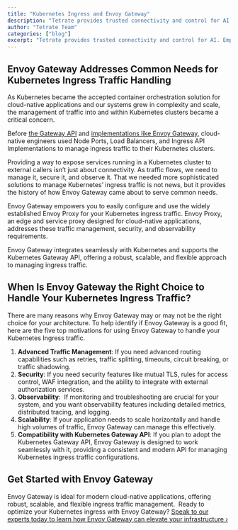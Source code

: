 ```yaml
---
title: "Kubernetes Ingress and Envoy Gateway"
description: "Tetrate provides trusted connectivity and control for AI. Empower developers while safeguarding the business. Built atop the proven Envoy proxy & Envoy AI Gateway."
author: "Tetrate Team"
categories: ["blog"]
excerpt: "Tetrate provides trusted connectivity and control for AI. Empower developers while safeguarding the business. Built atop the proven Envoy proxy & Envoy AI Gateway."
---
```


## [](#envoy-gateway-addresses-common-needs-for-kubernetes-ingress-traffic-handling)Envoy Gateway Addresses Common Needs for Kubernetes Ingress Traffic Handling

As Kubernetes became the accepted container orchestration solution for cloud-native applications and our systems grew in complexity and scale, the management of traffic into and within Kubernetes clusters became a critical concern. 

Before [the Gateway API](/resource/gateway-api-is-the-future-of-kubernetes-ingress/) and [implementations like Envoy Gateway,](/blog/envoy-microservices-overview/) cloud-native engineers used Node Ports, Load Balancers, and Ingress API Implementations to manage ingress traffic to their Kubernetes clusters. 

Providing a way to expose services running in a Kubernetes cluster to external callers isn’t just about connectivity. As traffic flows, we need to manage it, secure it, and observe it. That we needed more sophisticated solutions to manage Kubernetes’ ingress traffic is not news, but it provides the history of how Envoy Gateway came about to serve common needs. 

Envoy Gateway empowers you to easily configure and use the widely established Envoy Proxy for your Kubernetes ingress traffic. Envoy Proxy, an edge and service proxy designed for cloud-native applications, addresses these traffic management, security, and observability requirements. 

Envoy Gateway integrates seamlessly with Kubernetes and supports the Kubernetes Gateway API, offering a robust, scalable, and flexible approach to managing ingress traffic.

## [](#when-is-envoy-gateway-the-right-choice-to-handle-your-kubernetes-ingress-traffic)When Is Envoy Gateway the Right Choice to Handle Your Kubernetes Ingress Traffic?

There are many reasons why Envoy Gateway may or may not be the right choice for your architecture. To help identify if Envoy Gateway is a good fit, here are the five top motivations for using Envoy Gateway to handle your Kubernetes Ingress traffic.

1.  **Advanced Traffic Management**: If you need advanced routing capabilities such as retries, traffic splitting, timeouts, circuit breaking, or traffic shadowing.
2.  **Security**: If you need security features like mutual TLS, rules for access control, WAF integration, and the ability to integrate with external authorization services.
3.  **Observability**:  If monitoring and troubleshooting are crucial for your system, and you want observability features including detailed metrics, distributed tracing, and logging.
4.  **Scalability**: If your application needs to scale horizontally and handle high volumes of traffic, Envoy Gateway can manage this effectively.
5.  **Compatibility with Kubernetes Gateway API**: If you plan to adopt the Kubernetes Gateway API, Envoy Gateway is designed to work seamlessly with it, providing a consistent and modern API for managing Kubernetes ingress traffic configurations.

## [](#get-started-with-envoy-gateway)Get Started with Envoy Gateway

Envoy Gateway is ideal for modern cloud-native applications, offering robust, scalable, and flexible ingress traffic management.  Ready to optimize your Kubernetes ingress with Envoy Gateway? [Speak to our experts today to learn how Envoy Gateway can elevate your infrastructure ›](https://tetr8.io/teg-access)